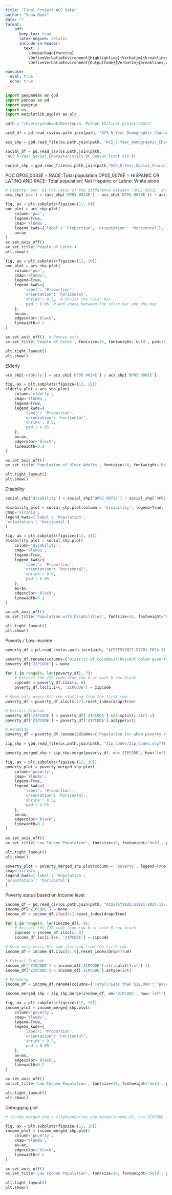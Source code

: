 ```yaml
---
title: "Final Project_ACS Data"
author: "Yuna Baek"
date: ""
format: 
    pdf:
      keep-tex: true
      latex-engine: xelatex
      include-in-header: 
        text: |
          \usepackage{fvextra}
          \DefineVerbatimEnvironment{Highlighting}{Verbatim}{breaklines,commandchars=\\\{\}}
          \DefineVerbatimEnvironment{OutputCode}{Verbatim}{breaklines,commandchars=\\\{\}}

execute:
  eval: true 
  echo: true
---
```


```python
import geopandas as gpd
import pandas as pd
import pyogrio
import os
import matplotlib.pyplot as plt
```

```python
path = "/Users/yunabaek/Desktop/3. Python II/final_project/Data"

acs5_df = pd.read_csv(os.path.join(path, "ACS_5-Year_Demographic_Characteristics_DC_Census_Tract.csv"))

acs_shp = gpd.read_file(os.path.join(path, "ACS_5-Year_Demographic_Characteristics_DC_Census_Tract/ACS_5-Year_Demographic_Characteristics_DC_Census_Tract.shp"))
```

```python
social_df = pd.read_csv(os.path.join(path,
"ACS_5-Year_Social_Characteristics_DC_Census_Tract.csv"))

social_shp = gpd.read_file(os.path.join(path,"ACS_5-Year_Social_Characteristics_DC_Census_Tract/ACS_5-Year_Social_Characteristics_DC_Census_Tract.shp"))
```

POC
DP05_0033E = RACE: Total population
DP05_0079E = HISPANIC OR LATINO AND RACE: Total population: Not Hispanic or Latino: White alone
```python
# Compute 'poc' as the ratio of the difference between 'DP05_0033E' and 'DP05_0079E' to 'DP05_0033E'
acs_shp['poc'] = (acs_shp['DP05_0033E'] - acs_shp['DP05_0079E']) / acs_shp['DP05_0033E']
```

```python
fig, ax = plt.subplots(figsize=(11, 8))
poc_plot = acs_shp.plot(
    column='poc', 
    legend=True,
    cmap='YlGnBu',
    legend_kwds={'label': 'Proportion', 'orientation': 'horizontal'},
    ax=ax
)
ax.set_axis_off()
ax.set_title('People of Color')
plt.show()
```

```python
fig, ax = plt.subplots(figsize=(12, 10))
poc_plot = acs_shp.plot(
    column='poc', 
    cmap='YlGnBu',
    legend=True,
    legend_kwds={
        'label': 'Proportion',
        'orientation': 'horizontal',
        'shrink': 0.5,  # Shrink the color bar
        'pad': 0.05  # Add space between the color bar and the map
    },
    ax=ax,
    edgecolor='black',
    linewidth=0.2
)

ax.set_axis_off()  # Remove axis
ax.set_title('People of Color', fontsize=16, fontweight='bold', pad=15)

plt.tight_layout()
plt.show()
```


Elderly
```python
acs_shp['elderly'] = acs_shp['DP05_0024E'] / acs_shp['DP05_0001E']
```
```python
fig, ax = plt.subplots(figsize=(12, 10))
elderly_plot = acs_shp.plot(
    column='elderly', 
    cmap='YlGnBu',
    legend=True,
    legend_kwds={
        'label': 'Proportion',
        'orientation': 'horizontal',
        'shrink': 0.5,
        'pad': 0.05
    },
    ax=ax,
    edgecolor='black',
    linewidth=0.2
)

ax.set_axis_off()
ax.set_title('Population of Older Adults', fontsize=16, fontweight='bold', pad=15)

plt.tight_layout()
plt.show()
```


Disability

```python
social_shp['disability'] = social_shp['DP02_0072E'] / social_shp['DP02_0071E']
```
```python
disability_plot = social_shp.plot(column = 'disability', legend=True,
cmap='viridis',
legend_kwds={'label': 'Population',
'orientation': 'horizontal'}
)
```

```python
fig, ax = plt.subplots(figsize=(12, 10))
disability_plot = social_shp.plot(
    column='disability', 
    cmap='YlGnBu',
    legend=True,
    legend_kwds={
        'label': 'Proportion',
        'orientation': 'horizontal',
        'shrink': 0.5,
        'pad': 0.05
    },
    ax=ax,
    edgecolor='black',
    linewidth=0.2
)

ax.set_axis_off()
ax.set_title('Population with Disabilities', fontsize=16, fontweight='bold', pad=15)

plt.tight_layout()
plt.show()
```

Poverty / Low-income

```python
poverty_df = pd.read_csv(os.path.join(path, "ACSST5Y2022.S1701-2024-11-21T005208.csv"))

poverty_df.rename(columns={'District of Columbia!!Percent below poverty level!!Estimate': 'pct_below_poverty'}, inplace=True)
poverty_df['ZIPCODE'] = None
```

```python
for i in range(0, len(poverty_df), 7):
    # Extract the ZIP code from row 0 of each 8-row block
    zipcode = poverty_df.iloc[i, 0]
    poverty_df.loc[i:i+6, 'ZIPCODE'] = zipcode 

# Keep only every 6th row starting from the first row
poverty_df = poverty_df.iloc[6::7].reset_index(drop=True)

# Extract ZipCode
poverty_df['ZIPCODE'] = poverty_df['ZIPCODE'].str.split().str[-1]
poverty_df['ZIPCODE'] = poverty_df['ZIPCODE'].astype(int)

# Renaming
poverty_df = poverty_df.rename(columns={'Population for whom poverty status is determined': 'poverty'})
```

```python
zip_shp = gpd.read_file(os.path.join(path, "Zip_Codes/Zip_Codes.shp"))

poverty_merged_shp = zip_shp.merge(poverty_df, on='ZIPCODE', how='left')
```

```python

fig, ax = plt.subplots(figsize=(12, 10))
poverty_plot = poverty_merged_shp.plot(
    column='poverty', 
    cmap='YlGnBu',
    legend=True,
    legend_kwds={
        'label': 'Proportion',
        'orientation': 'horizontal',
        'shrink': 0.5,
        'pad': 0.05
    },
    ax=ax,
    edgecolor='black',
    linewidth=0.2
)

ax.set_axis_off()
ax.set_title('Low Income Population', fontsize=16, fontweight='bold', pad=15)

plt.tight_layout()
plt.show()

```


```python
poverty_plot = poverty_merged_shp.plot(column = 'poverty', legend=True,
cmap='viridis',
legend_kwds={'label': 'Population',
'orientation': 'horizontal'}
)
```


Poverty status based on Income level


```python
income_df = pd.read_csv(os.path.join(path, "ACSST5Y2022.S1901-2024-11-27T173227.csv"))
income_df['ZIPCODE'] = None
income_df = income_df.iloc[9:].reset_index(drop=True)
```

```python
for i in range(0, len(income_df), 9):
    # Extract the ZIP code from row 0 of each 8-row block
    zipcode = income_df.iloc[i, 0]
    income_df.loc[i:i+6, 'ZIPCODE'] = zipcode 

# Keep only every 6th row starting from the first row
income_df = income_df.iloc[6::9].reset_index(drop=True)

# Extract ZipCode
income_df['ZIPCODE'] = income_df['ZIPCODE'].str.split().str[-1]
income_df['ZIPCODE'] = income_df['ZIPCODE'].astype(int)

# Renaming
income_df = income_df.rename(columns={'Total!!Less than $10,000': 'poverty'})
```

```python
income_merged_shp = zip_shp.merge(income_df, on='ZIPCODE', how='left')
```

```python

fig, ax = plt.subplots(figsize=(12, 10))
income_plot = income_merged_shp.plot(
    column='poverty', 
    cmap='YlGnBu',
    legend=True,
    legend_kwds={
        'label': 'Proportion',
        'orientation': 'horizontal',
        'shrink': 0.5,
        'pad': 0.05
    },
    ax=ax,
    edgecolor='black',
    linewidth=0.2
)

ax.set_axis_off()
ax.set_title('Low Income Population', fontsize=16, fontweight='bold', pad=15)

plt.tight_layout()
plt.show()
```



Debugging plot

```python

# income_merged_shp = cityboundaries_shp.merge(income_df, on='ZIPCODE', how='left')

```

```python
fig, ax = plt.subplots(figsize=(12, 10))
income_plot = income_merged_shp.plot(
    column='poverty', 
    cmap='YlGnBu',
    ax=ax,
    edgecolor='black',
    linewidth=0.2
)

ax.set_axis_off()
ax.set_title('Low Income Population', fontsize=16, fontweight='bold', pad=15)

plt.tight_layout()
plt.show()

```

